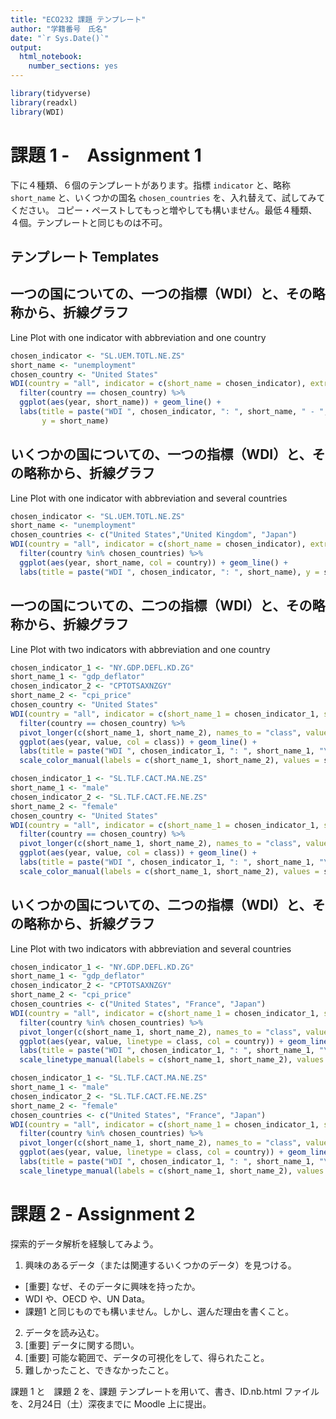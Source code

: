 ```yaml
---
title: "ECO232 課題 テンプレート"
author: "学籍番号　氏名"
date: "`r Sys.Date()`"
output:
  html_notebook: 
    number_sections: yes
---
```


<!-- 1. タイトル（title）を書き換える -->
<!-- 2. 学籍番号と、名前を自分のものに書き換える。 -->
<!-- 3.　下の、コードチャンク setup を実行する。 -->

```r
library(tidyverse)
library(readxl)
library(WDI)
```


# 課題 1 -　Assignment 1

下に４種類、６個のテンプレートがあります。指標 `indicator` と、略称 `short_name` と、いくつかの国名 `chosen_countries` を、入れ替えて、試してみてください。
コピー・ペーストしてもっと増やしても構いません。最低４種類、４個。テンプレートと同じものは不可。

<!-- 1. 調べてみたい WDI の指標をいくつか探して、リストする。 -->
<!-- 2. 下のテンプレートの　indicator, short_name, chosen_country などを調べたいものに変更し、実行する。 -->
<!--   - indicator は、WDI コード、short_name は、WDI コードの簡単な名前（英数のみスペースもない方がよい。underscore _ は可。chosen_country はデータに含まれる country 名。wdi_cache でも確認可能） -->

## テンプレート Templates {-}

## 一つの国についての、一つの指標（WDI）と、その略称から、折線グラフ

Line Plot with one indicator with abbreviation and one country

```r
chosen_indicator <- "SL.UEM.TOTL.NE.ZS"
short_name <- "unemployment"
chosen_country <- "United States"
WDI(country = "all", indicator = c(short_name = chosen_indicator), extra=TRUE, cache=wdi_cache) %>%
  filter(country == chosen_country) %>% 
  ggplot(aes(year, short_name)) + geom_line() +
  labs(title = paste("WDI ", chosen_indicator, ": ", short_name, " - ", chosen_country),
       y = short_name)
```


## いくつかの国についての、一つの指標（WDI）と、その略称から、折線グラフ

Line Plot with one indicator with abbreviation and several countries

```r
chosen_indicator <- "SL.UEM.TOTL.NE.ZS"
short_name <- "unemployment"
chosen_countries <- c("United States","United Kingdom", "Japan")
WDI(country = "all", indicator = c(short_name = chosen_indicator), extra=TRUE, cache=wdi_cache) %>% drop_na(short_name) %>% 
  filter(country %in% chosen_countries) %>% 
  ggplot(aes(year, short_name, col = country)) + geom_line() +
  labs(title = paste("WDI ", chosen_indicator, ": ", short_name), y = short_name)
```


## 一つの国についての、二つの指標（WDI）と、その略称から、折線グラフ

Line Plot with two indicators with abbreviation and one country

```r
chosen_indicator_1 <- "NY.GDP.DEFL.KD.ZG"
short_name_1 <- "gdp_deflator"
chosen_indicator_2 <- "CPTOTSAXNZGY"
short_name_2 <- "cpi_price"
chosen_country <- "United States"
WDI(country = "all", indicator = c(short_name_1 = chosen_indicator_1, short_name_2 = chosen_indicator_2), extra=TRUE, cache=wdi_cache) %>% 
  filter(country == chosen_country) %>% 
  pivot_longer(c(short_name_1, short_name_2), names_to = "class", values_to = "value") %>% drop_na(value) %>%
  ggplot(aes(year, value, col = class)) + geom_line() +
  labs(title = paste("WDI ", chosen_indicator_1, ": ", short_name_1, "\n", chosen_indicator_2, ": ", short_name_2, " - ", chosen_country)) +
  scale_color_manual(labels = c(short_name_1, short_name_2), values = scales::hue_pal()(2))
```

```r
chosen_indicator_1 <- "SL.TLF.CACT.MA.NE.ZS"
short_name_1 <- "male"
chosen_indicator_2 <- "SL.TLF.CACT.FE.NE.ZS"
short_name_2 <- "female"
chosen_country <- "United States"
WDI(country = "all", indicator = c(short_name_1 = chosen_indicator_1, short_name_2 = chosen_indicator_2), extra=TRUE, cache=wdi_cache) %>% 
  filter(country == chosen_country) %>% 
  pivot_longer(c(short_name_1, short_name_2), names_to = "class", values_to = "value") %>% drop_na(value) %>%
  ggplot(aes(year, value, col = class)) + geom_line() +
  labs(title = paste("WDI ", chosen_indicator_1, ": ", short_name_1, "\n", chosen_indicator_2, ": ", short_name_2, " - ", chosen_country)) +
  scale_color_manual(labels = c(short_name_1, short_name_2), values = scales::hue_pal()(2))
```

## いくつかの国についての、二つの指標（WDI）と、その略称から、折線グラフ

Line Plot with two indicators with abbreviation and several countries

```r
chosen_indicator_1 <- "NY.GDP.DEFL.KD.ZG"
short_name_1 <- "gdp_deflator"
chosen_indicator_2 <- "CPTOTSAXNZGY"
short_name_2 <- "cpi_price"
chosen_countries <- c("United States", "France", "Japan")
WDI(country = "all", indicator = c(short_name_1 = chosen_indicator_1, short_name_2 = chosen_indicator_2), extra=TRUE, cache=wdi_cache) %>% 
  filter(country %in% chosen_countries) %>% 
  pivot_longer(c(short_name_1, short_name_2), names_to = "class", values_to = "value") %>% drop_na(value) %>%
  ggplot(aes(year, value, linetype = class, col = country)) + geom_line() +
  labs(title = paste("WDI ", chosen_indicator_1, ": ", short_name_1, "\n", chosen_indicator_2, ": ", short_name_2)) +
  scale_linetype_manual(labels = c(short_name_1, short_name_2), values = c("solid", "dashed"))
```


```r
chosen_indicator_1 <- "SL.TLF.CACT.MA.NE.ZS"
short_name_1 <- "male"
chosen_indicator_2 <- "SL.TLF.CACT.FE.NE.ZS"
short_name_2 <- "female"
chosen_countries <- c("United States", "France", "Japan")
WDI(country = "all", indicator = c(short_name_1 = chosen_indicator_1, short_name_2 = chosen_indicator_2), extra=TRUE, cache=wdi_cache) %>% 
  filter(country %in% chosen_countries) %>% 
  pivot_longer(c(short_name_1, short_name_2), names_to = "class", values_to = "value") %>% drop_na(value) %>%
  ggplot(aes(year, value, linetype = class, col = country)) + geom_line() +
  labs(title = paste("WDI ", chosen_indicator_1, ": ", short_name_1, "\n", chosen_indicator_2, ": ", short_name_2)) +
  scale_linetype_manual(labels = c(short_name_1, short_name_2), values = c("solid", "dashed"))
```


# 課題 2 - Assignment 2

探索的データ解析を経験してみよう。

1. 興味のあるデータ（または関連するいくつかのデータ）を見つける。
  - [重要] なぜ、そのデータに興味を持ったか。
  - WDI や、OECD や、UN Data。
  - 課題1 と同じものでも構いません。しかし、選んだ理由を書くこと。
2. データを読み込む。
3. [重要] データに関する問い。
4. [重要] 可能な範囲で、データの可視化をして、得られたこと。
5. 難しかったこと、できなかったこと。





課題 1 と　課題 2 を、課題 テンプレートを用いて、書き、ID.nb.html ファイル を、2月24日（土）深夜までに Moodle 上に提出。

